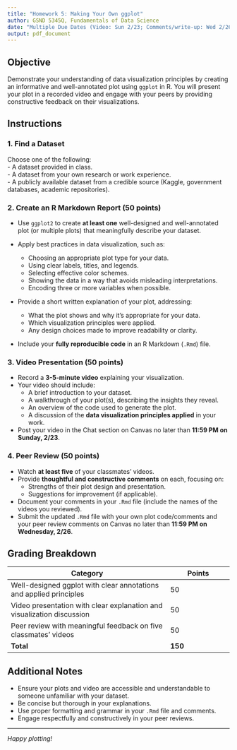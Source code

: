 ```yaml
---
title: "Homework 5: Making Your Own ggplot"
author: GSND 5345Q, Fundamentals of Data Science
date: "Multiple Due Dates (Video: Sun 2/23; Comments/write-up: Wed 2/26)"
output: pdf_document
---
```


## **Objective**  
Demonstrate your understanding of data visualization principles by creating an informative and well-annotated plot using `ggplot` in R. You will present your plot in a recorded video and engage with your peers by providing constructive feedback on their visualizations.  

## **Instructions**  

### **1. Find a Dataset**  
Choose one of the following:  
- A dataset provided in class.  
- A dataset from your own research or work experience.  
- A publicly available dataset from a credible source (Kaggle, government databases, academic repositories).  

### **2. Create an R Markdown Report (50 points)**  
- Use `ggplot2` to create **at least one** well-designed and well-annotated plot (or multiple plots) that meaningfully describe your dataset.  

- Apply best practices in data visualization, such as:  
  - Choosing an appropriate plot type for your data.  
  - Using clear labels, titles, and legends.  
  - Selecting effective color schemes.  
  - Showing the data in a way that avoids misleading interpretations.  
  - Encoding three or more variables when possible.

- Provide a short written explanation of your plot, addressing:  
  - What the plot shows and why it’s appropriate for your data.  
  - Which visualization principles were applied.  
  - Any design choices made to improve readability or clarity.  

- Include your **fully reproducible code** in an R Markdown (`.Rmd`) file.  

### **3. Video Presentation (50 points)**  
- Record a **3-5-minute video** explaining your visualization.  
- Your video should include:  
  - A brief introduction to your dataset.  
  - A walkthrough of your plot(s), describing the insights they reveal.  
  - An overview of the code used to generate the plot.  
  - A discussion of the **data visualization principles applied** in your work.  
- Post your video in the Chat section on Canvas no later than **11:59 PM on Sunday, 2/23**.  

### **4. Peer Review (50 points)**  
- Watch **at least five** of your classmates’ videos.  
- Provide **thoughtful and constructive comments** on each, focusing on:  
  - Strengths of their plot design and presentation.  
  - Suggestions for improvement (if applicable).  
- Document your comments in your `.Rmd` file (include the names of the videos you reviewed).  
- Submit the updated `.Rmd` file with your own plot code/comments and your peer review comments on Canvas no later than **11:59 PM on Wednesday, 2/26**.  

## **Grading Breakdown**  

| **Category**                 | **Points** |  
|------------------------------|------------|  
| Well-designed ggplot with clear annotations and applied principles | 50 |  
| Video presentation with clear explanation and visualization discussion | 50 |  
| Peer review with meaningful feedback on five classmates' videos | 50 |  
| **Total** | **150** |  

## **Additional Notes**  
- Ensure your plots and video are accessible and understandable to someone unfamiliar with your dataset.  
- Be concise but thorough in your explanations.  
- Use proper formatting and grammar in your `.Rmd` file and comments.  
- Engage respectfully and constructively in your peer reviews.  

---

*Happy plotting!*  
